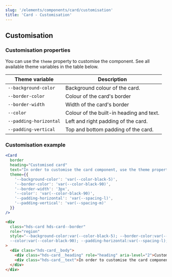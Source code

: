 ```yaml
---
slug: '/elements/components/card/customisation'
title: 'Card - Customisation'
---
```



## Customisation

### Customisation properties
You can use the `theme` property to customise the component. See all available theme variables in the table below.

| Theme variable                           | Description                                     |
| ---------------------------------------- | ----------------------------------------------- |
| `--background-color`                     | Background colour of the card.                  |
| `--border-color`                         | Colour of the card's border                     |
| `--border-width`                         | Width of the card's border                      |
| `--color`                                | Colour of the built-in heading and text.        |
| `--padding-horizontal`                   | Left and right padding of the card.             |
| `--padding-vertical`                     | Top and bottom padding of the card.             |


### Customisation example
<Playground>


```jsx
<Card
  border
  heading="Customised card"
  text="In order to customise the card component, use the theme property."
  theme={{
    '--background-color': 'var(--color-black-5)',
    '--border-color': 'var(--color-black-90)',
    '--border-width': '3px',
    '--color': 'var(--color-black-90)',
    '--padding-horizontal': 'var(--spacing-l)',
    '--padding-vertical': 'var(--spacing-m)'
  }}
/>
```

```html
<div
  class="hds-card hds-card--border"
  role="region"
  style="--background-color:var(--color-black-5); --border-color:var(--color-black-90); --border-width:3px;
  --color:var(--color-black-90); --padding-horizontal:var(--spacing-l); --padding-vertical:var(--spacing-m);"
>
  <div class="hds-card__body">
    <div class="hds-card__heading" role="heading" aria-level="2">Customised card</div>
    <div class="hds-card__text">In order to customise the card component, use the theme properties.</div>
  </div>
</div>
```

</Playground>

